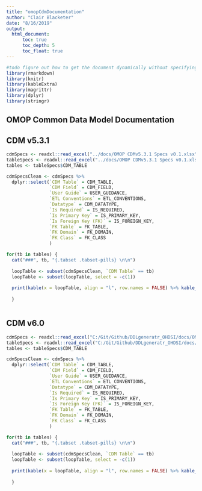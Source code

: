 ```yaml
---
title: "omopCdmDocumentation"
author: "Clair Blacketer"
date: "8/16/2019"
output: 
  html_document:
      toc: true
      toc_depth: 5
      toc_float: true
---
```


```r

#todo figure out how to get the document dynamically without specifying the name
library(rmarkdown)
library(knitr)
library(kableExtra)
library(magrittr)
library(dplyr)
library(stringr)

```

## OMOP Common Data Model Documentation

## CDM v5.3.1

```r
cdmSpecs <- readxl::read_excel("../docs/OMOP CDMv5.3.1 Specs v0.1.xlsx", sheet = "FIELD LEVEL")
tableSpecs <- readxl::read_excel("../docs/OMOP CDMv5.3.1 Specs v0.1.xlsx", sheet = "TABLE LEVEL")
tables <- tableSpecs$CDM_TABLE

cdmSpecsClean <- cdmSpecs %>%
  dplyr::select(`CDM Table` = CDM_TABLE,
                `CDM Field` = CDM_FIELD,
                `User Guide` = USER_GUIDANCE,
                `ETL Conventions` = ETL_CONVENTIONS,
                `Datatype` = CDM_DATATYPE,
                `Is Required` = IS_REQUIRED,
                `Is Primary Key` = IS_PRIMARY_KEY,
                `Is Foreign Key (FK)` = IS_FOREIGN_KEY,
                `FK Table` = FK_TABLE,
                `FK Domain` = FK_DOMAIN,
                `FK Class` = FK_CLASS
                )

for(tb in tables) {
  cat("###", tb, "{.tabset .tabset-pills} \n\n")
  
  loopTable <- subset(cdmSpecsClean, `CDM Table` == tb)
  loopTable <- subset(loopTable, select = -c(1))
 
  print(kable(x = loopTable, align = "l", row.names = FALSE) %>% kable_styling(bootstrap_options = c("hover", "condensed", "responsive")))
  
  }



```

## CDM v6.0

```r
cdmSpecs <- readxl::read_excel("C:/Git/Github/DDLgeneratr_OHDSI/docs/OMOP CDMv6 DQ Checks v0.1.xlsx", sheet = "FIELD LEVEL")
tableSpecs <- readxl::read_excel("C:/Git/Github/DDLgeneratr_OHDSI/docs/OMOP CDMv6 DQ Checks v0.1.xlsx", sheet = "TABLE LEVEL")
tables <- tableSpecs$CDM_TABLE

cdmSpecsClean <- cdmSpecs %>%
  dplyr::select(`CDM Table` = CDM_TABLE,
                `CDM Field` = CDM_FIELD,
                `User Guide` = USER_GUIDANCE,
                `ETL Conventions` = ETL_CONVENTIONS,
                `Datatype` = CDM_DATATYPE,
                `Is Required` = IS_REQUIRED,
                `Is Primary Key` = IS_PRIMARY_KEY,
                `Is Foreign Key (FK)` = IS_FOREIGN_KEY,
                `FK Table` = FK_TABLE,
                `FK Domain` = FK_DOMAIN,
                `FK Class` = FK_CLASS
                )

for(tb in tables) {
  cat("###", tb, "{.tabset .tabset-pills} \n\n")
  
  loopTable <- subset(cdmSpecsClean, `CDM Table` == tb)
  loopTable <- subset(loopTable, select = -c(1))
 
  print(kable(x = loopTable, align = "l", row.names = FALSE) %>% kable_styling(bootstrap_options = c("hover", "condensed", "responsive")))
  
  }



```

